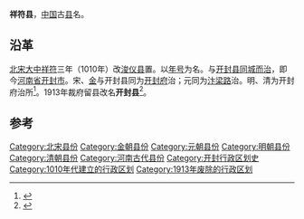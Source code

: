 '''祥符县'''，[[中国|中国]]古[[县|县]]名。

==沿革 ==
[[北宋|北宋]][[大中祥符|大中祥符]]三年（1010年）改[[浚仪县_(西汉)|浚仪县]]置。以[[年号|年号]]为名。与[[开封县|开封县]][[两县同城而治|同城而治]]，即今[[河南省|河南省]][[开封市|开封市]]。宋、[[金朝|金]]与开封县同为[[开封府|开封府]]治；元同为[[汴梁路|汴梁路]]治。明、清为开封府治所<ref>{{Cite book|title=中国历史大辞典 历史地理|last=中国历史大辞典·历史地理卷编纂编委会编|first=|publisher=上海：[[上海辞书出版社|上海辞书出版社]]|year=1996.08|isbn=7-5326-0299-0|location=|pages=756}}</ref>。1913年裁府留县改名'''开封县'''<ref>{{Cite book|title=开封市地名词条选编 3|last=开封市人民政府地名办公室，开封市地名词典编辑部编|first=|publisher=开封市人民政府地名办公室；开封市地名词典编辑部|year=1987.12|isbn=|location=|pages=285}}</ref>。 

==参考==
{{reflist}}
{{河南行政区划小作品}}
[[Category:北宋县份|Category:北宋县份]]
[[Category:金朝县份|Category:金朝县份]]
[[Category:元朝县份|Category:元朝县份]]
[[Category:明朝县份|Category:明朝县份]]
[[Category:清朝县份|Category:清朝县份]]
[[Category:河南古代县份|Category:河南古代县份]]
[[Category:开封行政区划史|Category:开封行政区划史]]
[[Category:1010年代建立的行政区划|Category:1010年代建立的行政区划]]
[[Category:1913年废除的行政区划|Category:1913年废除的行政区划]]